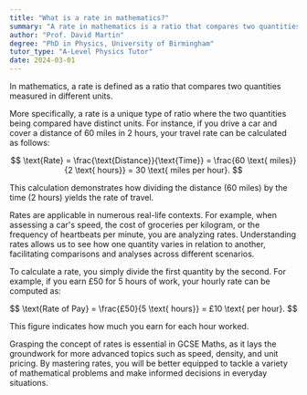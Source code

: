 ```yaml
---
title: "What is a rate in mathematics?"
summary: "A rate in mathematics is a ratio that compares two quantities measured in different units."
author: "Prof. David Martin"
degree: "PhD in Physics, University of Birmingham"
tutor_type: "A-Level Physics Tutor"
date: 2024-03-01
---
```


In mathematics, a rate is defined as a ratio that compares two quantities measured in different units.

More specifically, a rate is a unique type of ratio where the two quantities being compared have distinct units. For instance, if you drive a car and cover a distance of $60$ miles in $2$ hours, your travel rate can be calculated as follows: 

$$
\text{Rate} = \frac{\text{Distance}}{\text{Time}} = \frac{60 \text{ miles}}{2 \text{ hours}} = 30 \text{ miles per hour}.
$$ 

This calculation demonstrates how dividing the distance ($60$ miles) by the time ($2$ hours) yields the rate of travel.

Rates are applicable in numerous real-life contexts. For example, when assessing a car's speed, the cost of groceries per kilogram, or the frequency of heartbeats per minute, you are analyzing rates. Understanding rates allows us to see how one quantity varies in relation to another, facilitating comparisons and analyses across different scenarios.

To calculate a rate, you simply divide the first quantity by the second. For example, if you earn £50 for $5$ hours of work, your hourly rate can be computed as:

$$
\text{Rate of Pay} = \frac{£50}{5 \text{ hours}} = £10 \text{ per hour}.
$$ 

This figure indicates how much you earn for each hour worked.

Grasping the concept of rates is essential in GCSE Maths, as it lays the groundwork for more advanced topics such as speed, density, and unit pricing. By mastering rates, you will be better equipped to tackle a variety of mathematical problems and make informed decisions in everyday situations.
    